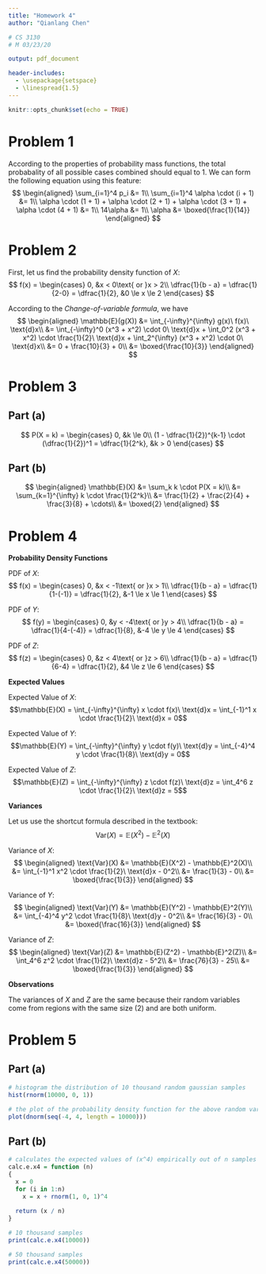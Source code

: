 ```yaml
---
title: "Homework 4"
author: "Qianlang Chen"

# CS 3130
# M 03/23/20

output: pdf_document

header-includes:
  - \usepackage{setspace}
  - \linespread{1.5}
---
```


```r
knitr::opts_chunk$set(echo = TRUE)
```

# Problem 1

According to the properties of probability mass functions, the total probabality of all possible cases combined should equal to 1. We can form the following equation using this feature:
$$
\begin{aligned}
                                                                           \sum_{i=1}^4 p_i &= 1\\
                                                          \sum_{i=1}^4 \alpha \cdot (i + 1) &= 1\\
  \alpha \cdot (1 + 1) + \alpha \cdot (2 + 1) + \alpha \cdot (3 + 1) + \alpha \cdot (4 + 1) &= 1\\
                                                                                   14\alpha &= 1\\
                                                                                     \alpha &= \boxed{\frac{1}{14}}
\end{aligned}
$$

\pagebreak
# Problem 2

First, let us find the probability density function of $X$:
$$
f(x) = \begin{cases}
  0, &x < 0\text{ or }x > 2\\
  \dfrac{1}{b - a} = \dfrac{1}{2-0} = \dfrac{1}{2}, &0 \le x \le 2
\end{cases}
$$

According to the *Change-of-variable formula*, we have
$$
\begin{aligned}
  \mathbb{E}(g(X)) &= \int_{-\infty}^{\infty} g(x)\ f(x)\ \text{d}x\\
                   &= \int_{-\infty}^0 (x^3 + x^2) \cdot 0\ \text{d}x + \int_0^2 (x^3 + x^2) \cdot \frac{1}{2}\ \text{d}x + \int_2^{\infty} (x^3 + x^2) \cdot 0\ \text{d}x\\
                   &= 0 + \frac{10}{3} + 0\\
                   &= \boxed{\frac{10}{3}}
\end{aligned}
$$

\pagebreak
# Problem 3

## Part (a)

$$
P(X = k) = \begin{cases}
  0, &k \le 0\\
  (1 - \dfrac{1}{2})^{k-1} \cdot (\dfrac{1}{2})^1 = \dfrac{1}{2^k}, &k > 0
\end{cases}
$$

## Part (b)

$$
\begin{aligned}
  \mathbb{E}(X) &= \sum_k k \cdot P(X = k)\\
                &= \sum_{k=1}^{\infty} k \cdot \frac{1}{2^k}\\
                &= \frac{1}{2} + \frac{2}{4} + \frac{3}{8} + \cdots\\
                &= \boxed{2}
\end{aligned}
$$

\pagebreak
# Problem 4

**Probability Density Functions**

PDF of $X$:
$$
f(x) = \begin{cases}
  0, &x < -1\text{ or }x > 1\\
  \dfrac{1}{b - a} = \dfrac{1}{1-(-1)} = \dfrac{1}{2}, &-1 \le x \le 1
\end{cases}
$$

PDF of $Y$:
$$
f(y) = \begin{cases}
  0, &y < -4\text{ or }y > 4\\
  \dfrac{1}{b - a} = \dfrac{1}{4-(-4)} = \dfrac{1}{8}, &-4 \le y \le 4
\end{cases}
$$

PDF of $Z$:
$$
f(z) = \begin{cases}
  0, &z < 4\text{ or }z > 6\\
  \dfrac{1}{b - a} = \dfrac{1}{6-4} = \dfrac{1}{2}, &4 \le z \le 6
\end{cases}
$$

**Expected Values**

Expected Value of $X$:
$$\mathbb{E}(X) = \int_{-\infty}^{\infty} x \cdot f(x)\ \text{d}x = \int_{-1}^1 x \cdot \frac{1}{2}\ \text{d}x = 0$$

Expected Value of $Y$:
$$\mathbb{E}(Y) = \int_{-\infty}^{\infty} y \cdot f(y)\ \text{d}y = \int_{-4}^4 y \cdot \frac{1}{8}\ \text{d}y = 0$$

Expected Value of $Z$:
$$\mathbb{E}(Z) = \int_{-\infty}^{\infty} z \cdot f(z)\ \text{d}z = \int_4^6 z \cdot \frac{1}{2}\ \text{d}z = 5$$

**Variances**

Let us use the shortcut formula described in the textbook:
$$\text{Var}(X) = \mathbb{E}(X^2) - \mathbb{E}^2(X)$$

Variance of $X$:
$$
\begin{aligned}
  \text{Var}(X) &= \mathbb{E}(X^2) - \mathbb{E}^2(X)\\
                &= \int_{-1}^1 x^2 \cdot \frac{1}{2}\ \text{d}x - 0^2\\
                &= \frac{1}{3} - 0\\
                &= \boxed{\frac{1}{3}}
\end{aligned}
$$

Variance of $Y$:
$$
\begin{aligned}
  \text{Var}(Y) &= \mathbb{E}(Y^2) - \mathbb{E}^2(Y)\\
                &= \int_{-4}^4 y^2 \cdot \frac{1}{8}\ \text{d}y - 0^2\\
                &= \frac{16}{3} - 0\\
                &= \boxed{\frac{16}{3}}
\end{aligned}
$$

Variance of $Z$:
$$
\begin{aligned}
  \text{Var}(Z) &= \mathbb{E}(Z^2) - \mathbb{E}^2(Z)\\
                &= \int_4^6 z^2 \cdot \frac{1}{2}\ \text{d}z - 5^2\\
                &= \frac{76}{3} - 25\\
                &= \boxed{\frac{1}{3}}
\end{aligned}
$$

**Observations**

The variances of $X$ and $Z$ are the same because their random variables come from regions with the same size (2) and are both uniform.

\pagebreak
# Problem 5

## Part (a)

```r
# histogram the distribution of 10 thousand random gaussian samples
hist(rnorm(10000, 0, 1))

# the plot of the probability density function for the above random varibale
plot(dnorm(seq(-4, 4, length = 10000)))
```

## Part (b)

```r
# calculates the expected values of (x^4) empirically out of n samples
calc.e.x4 = function (n)
{
  x = 0
  for (i in 1:n)
    x = x + rnorm(1, 0, 1)^4
  
  return (x / n)
}

# 10 thousand samples
print(calc.e.x4(10000))

# 50 thousand samples
print(calc.e.x4(50000))
```

